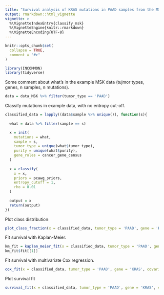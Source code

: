 ```yaml
---
title: "Survival analysis of KRAS mutations in PAAD samples from the MSK-MetTropism Cohort"
output: rmarkdown::html_vignette
vignette: >
  %\VignetteIndexEntry{classify_msk}
  %\VignetteEngine{knitr::rmarkdown}
  %\VignetteEncoding{UTF-8}
---
```


```r
knitr::opts_chunk$set(
  collapse = TRUE,
  comment = "#>"
)
```

```r
library(INCOMMON)
library(tidyverse)
```

Some comment about what's in the example MSK data (tujmor types, genes, n samples, n mutations).

```r
data = data_MSK %>% filter(tumor_type == 'PAAD')
```

Classify mutations in example data, with no entropy cut-off.

```r
classified_data = lapply((data$sample %>% unique()), function(s){
  
  what = data %>% filter(sample == s)

  x = init(
    mutations = what,
    sample = s,
    tumor_type = unique(what$tumor_type),
    purity = unique(what$purity),
    gene_roles = cancer_gene_census
  )
  
  x = classify(
    x = x,
    priors = pcawg_priors,
    entropy_cutoff = 1,
    rho = 0.01
  )
  
  output = x
  return(output)
})
```

Plot class distribution

```r
plot_class_fraction(x = classified_data, tumor_type = 'PAAD', gene = 'KRAS')
```

Fit survival with Kaplan-Meier.

```r
km_fit = kaplan_meier_fit(x = classified_data, tumor_type = 'PAAD', gene = 'KRAS')
km_fit$fit[[1]]
```
Fit survival with multivariate Cox regression.

```r
cox_fit(x = classified_data, tumor_type = 'PAAD', gene = 'KRAS', covariates = c('age', 'sex', 'tmb'))
```

Plot survival fit

```r
survival_fit(x = classified_data, tumor_type = 'PAAD', gene = 'KRAS', cox_covariates = c('age', 'sex', 'tmb'))
```






